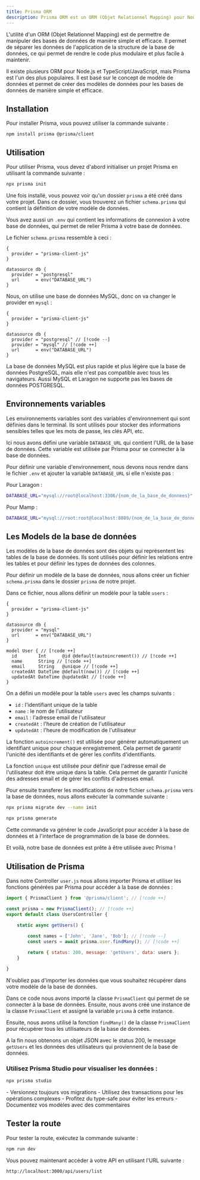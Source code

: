 ```yaml
---
title: Prisma ORM 
description: Prisma ORM est un ORM (Objet Relationnel Mapping) pour Node.js et TypeScript/JavaScript qui permet de manipuler des bases de données de manière simple et efficace.
---
```


L'utilité d'un ORM (Objet Relationnel Mapping) est de permettre de manipuler des bases de données de manière simple et efficace. Il permet de séparer les données de l'application de la structure de la base de données, ce qui permet de rendre le code plus modulaire et plus facile à maintenir.

Il existe plusieurs ORM pour Node.js et TypeScript/JavaScript, mais Prisma est l'un des plus populaires. Il est basé sur le concept de modèle de données et permet de créer des modèles de données pour les bases de données de manière simple et efficace.

## Installation

Pour installer Prisma, vous pouvez utiliser la commande suivante :

```package-install
npm install prisma @prisma/client
```

## Utilisation

Pour utiliser Prisma, vous devez d'abord initialiser un projet Prisma en utilisant la commande suivante :

```bash
npx prisma init
```

Une fois installé, vous pouvez voir qu'un dossier `prisma` a été créé dans votre projet. Dans ce dossier, vous trouverez un fichier `schema.prisma` qui contient la définition de votre modèle de données.

Vous avez aussi un `.env` qui contient les informations de connexion à votre base de données, qui permet de relier Prisma à votre base de données.


Le fichier `schema.prisma` ressemble à ceci :

```prisma
{
  provider = "prisma-client-js"
}

datasource db {
  provider = "postgresql"
  url      = env("DATABASE_URL")
}
```

Nous, on utilise une base de données MySQL, donc on va changer le provider en `mysql` :

```prisma
{
  provider = "prisma-client-js"
}

datasource db {
  provider = "postgresql" // [!code --]
  provider = "mysql" // [!code ++]
  url      = env("DATABASE_URL")
}
```

<Callout type="info" title="Pourquoi utiliser `mysql` ?">

La base de données MySQL est plus rapide et plus légère que la base de données PostgreSQL, mais elle n'est pas compatible avec tous les navigateurs. Aussi MySQL et Laragon ne supporte pas les bases de données POSTGRESQL.

</Callout>

## Environnements variables 

Les environnements variables sont des variables d'environnement qui sont définies dans le terminal. Ils sont utilisés pour stocker des informations sensibles telles que les mots de passe, les clés API, etc.

Ici nous avons défini une variable `DATABASE_URL` qui contient l'URL de la base de données. Cette variable est utilisée par Prisma pour se connecter à la base de données.

Pour définir une variable d'environnement, nous devons nous rendre dans le fichier `.env` et ajouter la variable `DATABASE_URL` si elle n'existe pas :

Pour Laragon :
```bash
DATABASE_URL="mysql://root@localhost:3306/{nom_de_la_base_de_donnees}"
```

Pour Mamp :
```bash
DATABASE_URL="mysql://root:root@localhost:8889/{nom_de_la_base_de_donnees}"
```



## Les Models de la base de données

Les modèles de la base de données sont des objets qui représentent les tables de la base de données. Ils sont utilisés pour définir les relations entre les tables et pour définir les types de données des colonnes.

Pour définir un modèle de la base de données, nous allons créer un fichier `schema.prisma` dans le dossier `prisma` de notre projet.

Dans ce fichier, nous allons définir un modèle pour la table `users` :

```prisma
{
  provider = "prisma-client-js"
}

datasource db {
  provider = "mysql"
  url      = env("DATABASE_URL")
}

model User { // [!code ++]
  id        Int      @id @default(autoincrement()) // [!code ++]
  name      String // [!code ++]
  email     String   @unique // [!code ++]
  createdAt DateTime @default(now()) // [!code ++]
  updatedAt DateTime @updatedAt // [!code ++]
}
```

On a défini un modèle pour la table `users` avec les champs suivants :

- `id` : l'identifiant unique de la table
- `name` : le nom de l'utilisateur
- `email` : l'adresse email de l'utilisateur
- `createdAt` : l'heure de création de l'utilisateur
- `updatedAt` : l'heure de modification de l'utilisateur

<Cards>
 <Card title="Pourquoi utiliser autoincrement() ?" icon="🤔"> 
 
 La fonction `autoincrement()` est utilisée pour générer automatiquement un identifiant unique pour chaque enregistrement. Cela permet de garantir l'unicité des identifiants et de gérer les conflits d'identifiants.
 
 </Card>

 <Card title="Pourquoi utiliser unique ?" icon="🤔"> 
 
 La fonction `unique` est utilisée pour définir que l'adresse email de l'utilisateur doit être unique dans la table. Cela permet de garantir l'unicité des adresses email et de gérer les conflits d'adresses email.
 
 </Card>
</Cards>

Pour ensuite transferer les modifications de notre fichier `schema.prisma` vers la base de données, nous allons exécuter la commande suivante :


```bash
npx prisma migrate dev --name init
```

```bash
npx prisma generate
```
Cette commande va générer le code JavaScript pour accéder à la base de données et à l'interface de programmation de la base de données.

Et voilà, notre base de données est prête à être utilisée avec Prisma !


## Utilisation de Prisma

Dans notre Controller `user.js` nous allons importer Prisma et utiliser les fonctions générées par Prisma pour accéder à la base de données :

```js
import { PrismaClient } from '@prisma/client'; // [!code ++]

const prisma = new PrismaClient(); // [!code ++]
export default class UsersController {

    static async getUsers() {
        
        const names = ['John', 'Jane', 'Bob']; // [!code --]
        const users = await prisma.user.findMany(); // [!code ++]

        return { status: 200, message: 'getUsers', data: users };
    }

}
```

<Callout type="warn" title="Attention il faut importer des données !">
N'oubliez pas d'importer les données que vous souhaitez récupérer dans votre modèle de la base de données.
</Callout>

Dans ce code nous avons importé la classe `PrismaClient` qui permet de se connecter à la base de données. Ensuite, nous avons créé une instance de la classe `PrismaClient` et assigné la variable `prisma` à cette instance.

Ensuite, nous avons utilisé la fonction `findMany()` de la classe `PrismaClient` pour récupérer tous les utilisateurs de la base de données.

A la fin nous obtenons un objet JSON avec le status 200, le message `getUsers` et les données des utilisateurs qui proviennent de la base de données.

### Utilisez Prisma Studio pour visualiser les données :

```bash
npx prisma studio
```
<Callout type="info" title="Bonnes pratiques"> 
- Versionnez toujours vos migrations 
- Utilisez des transactions pour les opérations complexes 
- Profitez du type-safe pour éviter les erreurs 
- Documentez vos modèles avec des commentaires 
</Callout>


## Tester la route

Pour tester la route, exécutez la commande suivante :

```bash
npm run dev
```

Vous pouvez maintenant accéder à votre API en utilisant l'URL suivante :

```bash
http://localhost:3000/api/users/list
```
